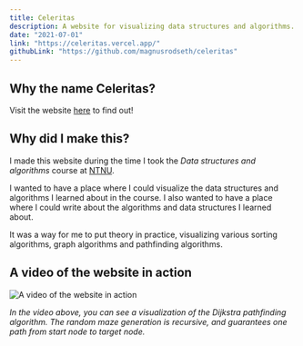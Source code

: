 ```yaml
---
title: Celeritas
description: A website for visualizing data structures and algorithms.
date: "2021-07-01"
link: "https://celeritas.vercel.app/"
githubLink: "https://github.com/magnusrodseth/celeritas"
---
```


## Why the name Celeritas?

Visit the website [here](https://celeritas.vercel.app/) to find out!

## Why did I make this?

I made this website during the time I took the _Data structures and algorithms_ course at [NTNU](https://www.ntnu.edu/).

I wanted to have a place where I could visualize the data structures and algorithms I learned about in the course. I also wanted to have a place where I could write about the algorithms and data structures I learned about.

It was a way for me to put theory in practice, visualizing various sorting algorithms, graph algorithms and pathfinding algorithms.

## A video of the website in action

![A video of the website in action](/projects/hobby/celeritas/dijkstra.gif)

_In the video above, you can see a visualization of the Dijkstra pathfinding algorithm. The random maze generation is recursive, and guarantees one path from start node to target node._
